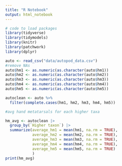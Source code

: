 ```yaml
---
title: "R Notebook"
output: html_notebook
---
```


```r
# code to load packages
library(tidyverse)
library(tidymodels)
library(knitr)
library(patchwork)
library(dplyr)

```

```r
auto <- read_csv("data/autopod_data.csv")
#remove NAs
auto$hm1 <- as.numeric(as.character(auto$hm1))
auto$hm2 <- as.numeric(as.character(auto$hm2))
auto$hm3 <- as.numeric(as.character(auto$hm3))
auto$hm4 <- as.numeric(as.character(auto$hm4))
auto$hm5 <- as.numeric(as.character(auto$hm5))

autoclean <- auto %>%
  filter(complete.cases(hm1, hm2, hm3, hm4, hm5))

```

```r
#avg hand metatarsals for each higher taxa

hm_avg <- autoclean |>
  group_by(`Higher taxon`) |>
  summarize(average_hm1 = mean(hm1, na.rm = TRUE),
            average_hm2 = mean(hm2, na.rm = TRUE),
            average_hm3 = mean(hm3, na.rm = TRUE),
            average_hm4 = mean(hm4, na.rm = TRUE),
            average_hm5 = mean(hm5, na.rm = TRUE)
            )
print(hm_avg)
```

